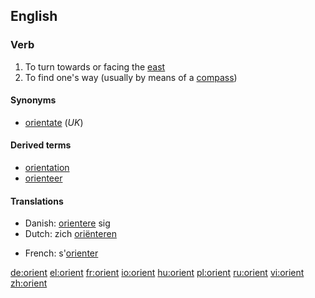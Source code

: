{{see|Orient}}
==English==

===Verb===
{{en-verb}}

# To turn towards or facing the [[east]]
# To find one's way (usually by means of a [[compass]])

====Synonyms====
*[[orientate]] (''UK'')

====Derived terms====
*[[orientation]]
*[[orienteer]]

====Translations====
{{top}}
*Danish: [[orientere]] sig
*Dutch: zich [[oriënteren]]
{{mid}}
*French: s'[[orienter]]
{{bottom}}

[[de:orient]]
[[el:orient]]
[[fr:orient]]
[[io:orient]]
[[hu:orient]]
[[pl:orient]]
[[ru:orient]]
[[vi:orient]]
[[zh:orient]]